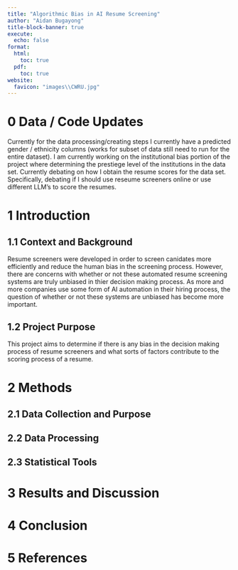 ```yaml
---
title: "Algorithmic Bias in AI Resume Screening"
author: "Aidan Bugayong"
title-block-banner: true
execute:
  echo: false
format: 
  html:
    toc: true
  pdf: 
    toc: true
website:
  favicon: "images\\CWRU.jpg"
---
```


# 0 Data / Code Updates
Currently for the data processing/creating steps I currently have a predicted gender / ethnicity columns (works for subset of data still need to run for the entire dataset). I am currently working on the institutional bias portion of the project where determining the prestiege level of the institutions in the data set. Currently debating on how I obtain the resume scores for the data set. Specifically, debating if I should use reseume screeners online or use different LLM's to score the resumes. 

# 1 Introduction
## 1.1 Context and Background
Resume screeners were developed in order to screen canidates more efficiently and reduce the human bias in the screening process. However, there are concerns with whether or not these automated resume screening systems are truly unbiased in thier decision making process. As more and more companies use some form of AI automation in their hiring process, the question of whether or not these systems are unbiased has become more important. 



## 1.2 Project Purpose
This project aims to determine if there is any bias in the decision making process of resume screeners and what sorts of factors contribute to the scoring process of a resume.

# 2 Methods
## 2.1 Data Collection and Purpose

## 2.2 Data Processing

## 2.3 Statistical Tools

# 3 Results and Discussion

# 4 Conclusion

# 5 References

